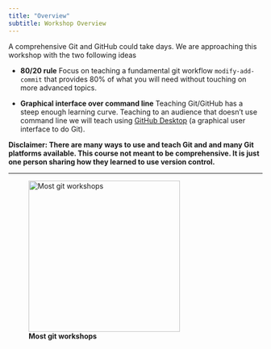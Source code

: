 ```yaml
---
title: "Overview"
subtitle: Workshop Overview
---
```



A comprehensive Git and GitHub could take days. We are approaching this workshop with the two following ideas

- **80/20 rule** Focus on teaching a fundamental git workflow `modify-add-commit` that provides 80% of what you will need without touching on more advanced topics.

- **Graphical interface over command line** Teaching Git/GitHub has a steep enough learning curve. Teaching to an audience that doesn't use command line we will teach using [GitHub Desktop](https://desktop.github.com/) (a graphical user interface to do Git).


**Disclaimer: There are many ways to use and teach Git and and many Git platforms available. This course not meant to be comprehensive. It is just one person sharing how they learned to use version control.**

------



![**Most git workshops**](/images/bad-workshop.gif){fig-align="left" width="300"}

